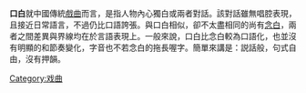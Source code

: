 {{Unreferenced|time=2017-12-11T12:56:15+00:00}}
'''口白'''就中國傳統[[戲曲|戲曲]]而言，是指人物內心獨白或兩者對話。該對話雖無唱腔表現，且接近日常語言，不過仍比口語誇張。與口白相似，卻不太盡相同的尚有[[念白|念白]]，兩者之間差異與界線均在於言語表現上。一般來說，口白比念白較為口語化，也並沒有明顯的和節奏變化，字音也不若念白的拖長喔字。簡單來講是：説話般，句式自由，沒有押韻。

{{戏剧小作品}}

[[Category:戏曲|Category:戏曲]]